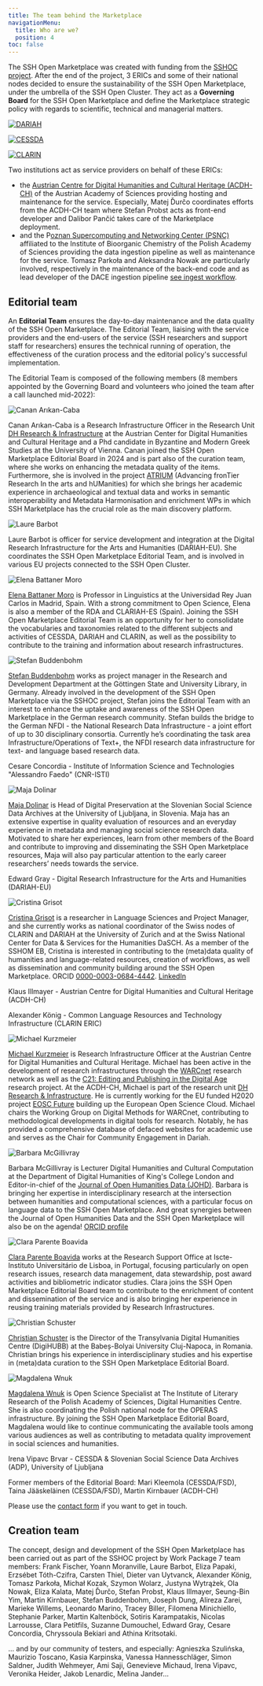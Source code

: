 ```yaml
---
title: The team behind the Marketplace
navigationMenu:
  title: Who are we?
  position: 4
toc: false
---
```

The SSH Open Marketplace was created with funding from the [SSHOC project](/about/sshoc-eosc). After the end of the project, 3 ERICs and some of their national nodes decided to ensure the sustainability of the SSH Open Marketplace, under the umbrella of the SSH Open Cluster. They act as a **Governing Board** for the SSH Open Marketplace and define the Marketplace strategic policy with regards to scientific, technical and managerial matters.

<div style={{ display: 'grid', gap: 'var(--space-4)', gridTemplateColumns: 'repeat(3, 1fr)' }}>

[![DARIAH](/assets/cms/images/dariah-eu-logo.png)](https://dariah.eu)

[![CESSDA](/assets/cms/images/cessda-logo.png)](https://www.cessda.eu)

[![CLARIN](/assets/cms/images/clarin-logo.png)](https://clarin.eu)

</div>

Two institutions act as service providers on behalf of these ERICs:

- the [Austrian Centre for Digital Humanities and Cultural Heritage (ACDH-CH)](https://www.oeaw.ac.at/acdh/) of the Austrian Academy of Sciences providing hosting and maintenance for the service. Especially, Matej Ďurčo coordinates efforts from the ACDH-CH team where Stefan Probst acts as front-end developer and Dalibor Pančić takes care of the Marketplace deployment.
- and the P[oznan Supercomputing and Networking Center (PSNC)](https://www.psnc.pl/) affiliated to the Institute of Bioorganic Chemistry of the Polish Academy of Sciences providing the data ingestion pipeline as well as maintenance for the service. Tomasz Parkoła and Aleksandra Nowak are particularly involved, respectively in the maintenance of the back-end code and as lead developer of the DACE ingestion pipeline [see ingest workflow](/about/implementation#data-ingestion-workflow).

## Editorial team

An **Editorial Team** ensures the day-to-day maintenance and the data quality of the SSH Open Marketplace. The Editorial Team, liaising with the service providers and the end-users of the service (SSH researchers and support staff for researchers) ensures the technical running of operation, the effectiveness of the curation process and the editorial policy's successful implementation.

The Editorial Team is composed of the following members (8 members appointed by the Governing Board and volunteers who joined the team after a call launched mid-2022):

<div style={{ display: 'grid', gap: 'var(--space-4)', gridTemplateColumns: 'var(--prose-column-sm) 1fr' }}>

![Canan Arıkan-Caba](/assets/cms/images/sshoc_ed_board_canan_arikancaba.png)

Canan Arıkan-Caba is a Research Infrastructure Officer in the Research Unit [DH Research & Infrastructure](https://www.oeaw.ac.at/acdh/research/dh-research-infrastructure) at the Austrian Center for Digital Humanities and Cultural Heritage and a Phd candidate in Byzantine and Modern Greek Studies at the University of Vienna. Canan joined the SSH Open Marketplace Editorial Board in 2024 and is part also of the curation team, where she works on enhancing the metadata quality of the items. Furthermore, she is involved in the project [ATRIUM](https://atrium-research.eu/) (Advancing fronTier Research In the arts and hUManities) for which she brings her academic experience in archaeological and textual data and works in semantic interoperability and Metadata Harmonisation and enrichment WPs in which SSH Marketplace has the crucial role as the main discovery platform.

![Laure Barbot](/assets/cms/images/sshoc_ed_board_laure_barbot.jpg)

Laure Barbot is officer for service development and integration at the Digital Research Infrastructure for the Arts and Humanities (DARIAH-EU). She coordinates the SSH Open Marketplace Editorial Team, and is involved in various EU projects connected to the SSH Open Cluster.

![Elena Battaner Moro](/assets/cms/images/sshoc_ed_board_elena_battaner_moro.png)

[Elena Battaner Moro](https://orcid.org/0000-0002-5521-6445) is Professor in Linguistics at the Universidad Rey Juan Carlos in Madrid, Spain. With a strong commitment to Open Science, Elena is also a member of the RDA and CLARIAH-ES (Spain). Joining the SSH Open Marketplace Editorial Team is an opportunity for her to consolidate the vocabularies and taxonomies related to the different subjects and activities of CESSDA, DARIAH and CLARIN, as well as the possibility to contribute to the training and information about research infrastructures.

![Stefan Buddenbohm](/assets/cms/images/sshoc_ed_board_stefan_buddenbohm.jpg)

[Stefan Buddenbohm](https://www.sub.uni-goettingen.de/kontakt/personen-a-z/personendetails/person/stefan-buddenbohm-1/) works as project manager in the Research and Development Department at the Göttingen State and University Library, in Germany. Already involved in the development of the SSH Open Marketplace via the SSHOC project, Stefan joins the Editorial Team with an interest to enhance the uptake and awareness of the SSH Open Marketplace in the German research community. Stefan builds the bridge to the German NFDI - the National Research Data Infrastructure - a joint effort of up to 30 disciplinary consortia. Currently he’s coordinating the task area Infrastructure/Operations of  Text+, the NFDI research data infrastructure for text- and language based research data.

<div/>

Cesare Concordia - Institute of Information Science and Technologies "Alessandro Faedo" (CNR-ISTI)

![Maja Dolinar](/assets/cms/images/sshoc_ed_board_maja_dolinar.jpg)

[Maja Dolinar](https://orcid.org/0000-0002-8307-6486) is Head of Digital Preservation at the Slovenian Social Science Data Archives at the University of Ljubljana, in Slovenia. Maja has an extensive expertise in quality evaluation of resources and an everyday experience in metadata and managing social science research data. Motivated to share her experiences, learn from other members of the Board and contribute to improving and disseminating the SSH Open Marketplace resources, Maja will also pay particular attention to the early career researchers’ needs towards the service.

<div/>

Edward Gray - Digital Research Infrastructure for the Arts and Humanities (DARIAH-EU)

![Cristina Grisot](/assets/cms/images/sshoc_ed_board_cristinagrisot.jpg)

[Cristina Grisot](https://cristinagrisot.com/) is a researcher in Language Sciences and Project Manager, and she currently works as national coordinator of the Swiss nodes of CLARIN and DARIAH at the University of Zurich and at the Swiss National Center for Data & Services for the Humanities DaSCH. As a member of the SSHOM EB, Cristina is interested in contributing to the (meta)data quality of humanities and language-related resources, creation of workflows, as well as dissemination and community building around the SSH Open Marketplace. ORCID [0000-0003-0684-4442](https://orcid.org/0000-0003-0684-4442). [LinkedIn](https://www.linkedin.com/in/cristinagrisot/)

<div/>

Klaus Illmayer - Austrian Centre for Digital Humanities and Cultural Heritage (ACDH-CH)

<div/>

Alexander König - Common Language Resources and Technology Infrastructure (CLARIN ERIC)

![Michael Kurzmeier](/assets/cms/images/sshoc_ed_board_michael_kurzmeier.png)

[Michael Kurzmeier](https://www.mkrzmr.com/) is Research Infrastructure Officer at the Austrian Centre for Digital Humanities and Cultural Heritage. Michael has been active in the development of research infrastructures through the [WARCnet](https://cc.au.dk/en/warcnet/) research network as well as the [C21: Editing and Publishing in the Digital Age](https://www.c21editions.org/) research project.
At the ACDH-CH, Michael is part of the research unit [DH Research & Infrastructure](https://www.oeaw.ac.at/acdh/research/dh-research-infrastructure). He is currently working for the EU funded H2020 project [EOSC Future](https://eoscfuture.eu/) building up the European Open Science Cloud. Michael chairs the Working Group on Digital Methods for WARCnet, contributing to methodological developments in digital tools for research. Notably, he has provided a comprehensive database of defaced websites for academic use and serves as the Chair for Community Engagement in Dariah.

![Barbara McGillivray](/assets/cms/images/sshoc_ed_board_barbara_mcgillivray.png)

Barbara McGillivray is Lecturer Digital Humanities and Cultural Computation at the Department of Digital Humanities of King's College London and Editor-in-chief of the [Journal of Open Humanities Data (JOHD)](https://openhumanitiesdata.metajnl.com/). Barbara is bringing her expertise in interdisciplinary research at the intersection between humanities and computational sciences, with a particular focus on language data to the SSH Open Marketplace. And great synergies between the Journal of Open Humanities Data and the SSH Open Marketplace will also be on the agenda! [ORCID profile](https://orcid.org/0000-0003-3426-8200)

![Clara Parente Boavida](/assets/cms/images/sshoc_ed_board_claraboavida.jpg)

[Clara Parente Boavida](https://orcid.org/0000-0002-4837-6395) works at the Research Support Office at Iscte-Instituto Universitário de Lisboa, in Portugal, focusing particularly on open research issues, research data management, data stewardship, post award activities and bibliometric indicator studies. Clara joins the SSH Open Marketplace Editorial Board team to contribute to the enrichment of content and dissemination of the service and is also bringing her experience in reusing training materials provided by Research Infrastructures.

![Christian Schuster](/assets/cms/images/sshoc_ed_board_christian_schuster.png)

[Christian Schuster](https://orcid.org/0000-0002-5851-5643) is the Director of the Transylvania Digital Humanities Centre (DigiHUBB) at the Babeș-Bolyai University Cluj-Napoca, in Romania. Christian brings his experience in interdisciplinary studies and his expertise in (meta)data curation to the SSH Open Marketplace Editorial Board.

![Magdalena Wnuk](/assets/cms/images/sshoc_ed_board_magdalena_wnuk.png)

[Magdalena Wnuk](https://orcid.org/0000-0003-4129-6664) is Open Science Specialist at The Institute of Literary Research of the Polish Academy of Sciences, Digital Humanities Centre. She is also coordinating the Polish national node for the OPERAS infrastructure.  By joining the SSH Open Marketplace Editorial Board, Magdalena would like to continue communicating the available tools among various audiences as well as contributing to metadata quality improvement in social sciences and humanities.

<div/>

Irena Vipavc Brvar - CESSDA & Slovenian Social Science Data Archives (ADP), University of Ljubljana

</div>

Former members of the Editorial Board: Mari Kleemola (CESSDA/FSD), Taina Jääskeläinen (CESSDA/FSD), Martin Kirnbauer (ACDH-CH)

Please use the [contact form](/contact) if you want to get in touch.

## Creation team

The concept, design and development of the SSH Open Marketplace has been carried out as part of the SSHOC project by Work Package 7 team members: Frank Fischer, Yoann Moranville, Laure Barbot, Eliza Papaki, Erzsébet Tóth-Czifra, Carsten Thiel, Dieter van Uytvanck, Alexander König, Tomasz Parkoła, Michał Kozak, Szymon Wolarz, Justyna Wytrążek, Ola Nowak, Eliza Kalata, Matej Ďurčo, Stefan Probst, Klaus Illmayer, Seung-Bin Yim, Martin Kirnbauer, Stefan Buddenbohm, Joseph Dung, Alireza Zarei, Marieke Willems, Leonardo Marino, Tracey Biller, Filomena Minichiello, Stephanie Parker, Martin Kaltenböck, Sotiris Karampatakis, Nicolas Larrousse, Clara Petitfils, Suzanne Dumouchel, Edward Gray, Cesare Concordia, Chryssoula Bekiari and Athina Kritsotaki.

… and by our community of testers, and especially: Agnieszka Szulińska, Maurizio Toscano, Kasia Karpinska, Vanessa Hannesschläger, Simon Saldner, Judith Wehmeyer, Ami Saji, Genevieve Michaud, Irena Vipavc, Veronika Heider, Jakob Lenardic, Melina Jander...
